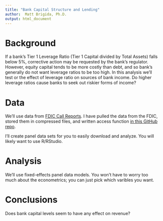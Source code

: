 ```yaml
---
title: "Bank Capital Structure and Lending"
author:  Matt Brigida, Ph.D.
output: html_document
---
```


# Background

If a bank's Tier 1 Leverage Ratio (Tier 1 Capital divided by Total Assets) falls below 5%, corrective action may be requested by the bank's regulator.  However, equity capital tends to be more costly than debt, and so bank's generally do not want leverage ratios to be too high. In this analysis we'll test or the effect of leverage ratio on sources of bank income.  Do higher leverage ratios cause banks to seek out riskier forms of income? 

# Data

We'll use data from [FDIC Call Reports](https://cdr.ffiec.gov/public/).  I have pulled the data from the FDIC, stored them in compressed files, and written access function [in this GitHub repo](https://github.com/Matt-Brigida/FFIEC_Call_Reports).

I'll create panel data sets for you to easily download and analyze.  You will likely want to use R/RStudio.

# Analysis

We'll use fixed-effects panel data models.  You won't have to worry too much about the econometrics; you can just pick which varibles you want.

# Conclusions

Does bank capital levels seem to have any effect on revenue?
